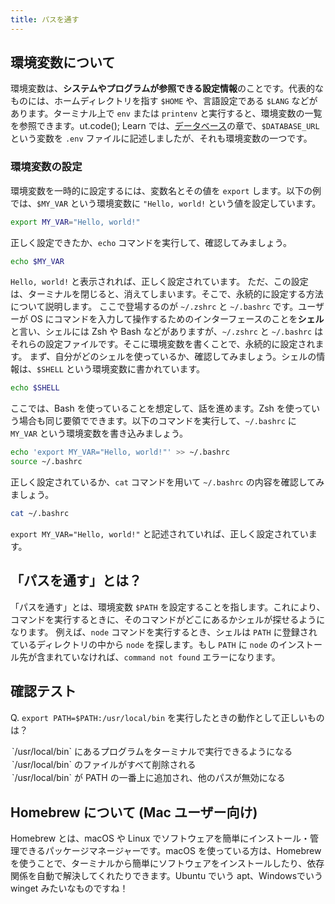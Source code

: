 ```yaml
---
title: パスを通す
---
```



## 環境変数について
環境変数は、**システムやプログラムが参照できる設定情報**のことです。代表的なものには、ホームディレクトリを指す `$HOME` や、言語設定である `$LANG` などがあります。ターミナル上で `env` または `printenv` と実行すると、環境変数の一覧を参照できます。ut.code(); Learn では、[データベース](https://learn.utcode.net/docs/web-servers/database/)の章で、`$DATABASE_URL`という変数を `.env` ファイルに記述しましたが、それも環境変数の一つです。

### 環境変数の設定
環境変数を一時的に設定するには、変数名とその値を `export` します。以下の例では、`$MY_VAR` という環境変数に `"Hello, world!` という値を設定しています。
```sh
export MY_VAR="Hello, world!"
```
正しく設定できたか、`echo` コマンドを実行して、確認してみましょう。
```sh
echo $MY_VAR
```
`Hello, world!` と表示されれば、正しく設定されています。
ただ、この設定は、ターミナルを閉じると、消えてしまいます。そこで、永続的に設定する方法について説明します。
ここで登場するのが `~/.zshrc` と `~/.bashrc` です。ユーザーが OS にコマンドを入力して操作するためのインターフェースのことを**シェル**と言い、シェルには Zsh や Bash などがありますが、`~/.zshrc` と `~/.bashrc` はそれらの設定ファイルです。そこに環境変数を書くことで、永続的に設定されます。
まず、自分がどのシェルを使っているか、確認してみましょう。シェルの情報は、`$SHELL` という環境変数に書かれています。
```sh
echo $SHELL
```
ここでは、Bash を使っていることを想定して、話を進めます。Zsh を使っていう場合も同じ要領でできます。以下のコマンドを実行して、`~/.bashrc` に `MY_VAR` という環境変数を書き込みましょう。
```sh
echo 'export MY_VAR="Hello, world!"' >> ~/.bashrc
source ~/.bashrc
```
正しく設定されているか、`cat` コマンドを用いて `~/.bashrc` の内容を確認してみましょう。
```sh
cat ~/.bashrc
```
`export MY_VAR="Hello, world!"` と記述されていれば、正しく設定されています。

## 「パスを通す」とは？
「パスを通す」とは、環境変数 `$PATH` を設定することを指します。これにより、コマンドを実行するときに、そのコマンドがどこにあるかシェルが探せるようになります。
例えば、`node` コマンドを実行するとき、シェルは `PATH` に登録されているディレクトリの中から `node` を探します。もし `PATH` に `node` のインストール先が含まれていなければ、`command not found` エラーになります。

## 確認テスト
Q. `export PATH=$PATH:/usr/local/bin` を実行したときの動作として正しいものは？

  <MultipleChoice>
      <Option isCorrect>
        `/usr/local/bin` にあるプログラムをターミナルで実行できるようになる
      </Option>
      <Option>
        `/usr/local/bin` のファイルがすべて削除される
      </Option>
      <Option>
        `/usr/local/bin` が PATH の一番上に追加され、他のパスが無効になる
      </Option>
  </MultipleChoice>

## Homebrew について (Mac ユーザー向け)
Homebrew とは、macOS や Linux でソフトウェアを簡単にインストール・管理できるパッケージマネージャーです。macOS を使っている方は、Homebrew を使うことで、ターミナルから簡単にソフトウェアをインストールしたり、依存関係を自動で解決してくれたりできます。Ubuntu でいう apt、Windowsでいう winget みたいなものですね！
